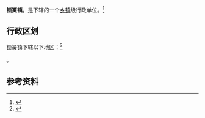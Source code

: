 {{中国乡级行政区|14/03/21/102/000}}

'''锁簧镇'''，是{{PRC admin/fullname|14/03/21/102/000|3}}下辖的一个[[乡镇|乡镇]]级行政单位。<ref>{{PRC admin/ref sgc|{{PRC admin/parent|14/03/21/102/000}}}}</ref>

== 行政区划 ==

锁簧镇下辖以下地区：<ref>{{PRC admin/ref sgc|14/03/21/102/000}}</ref>

{{PRC admin/children|14/03/21/102/000}}。

== 参考资料 ==

{{reflist}}

{{行政区划小作品}}
{{PRC admin/navcat|14/03/21/102/000}}